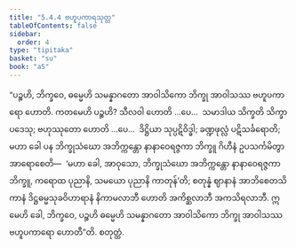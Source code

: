 ```yaml
---
title: "5.4.4 ဗဟူပကာရသုတ္တ"
tableOfContents: false
sidebar:
  order: 4
type: "tipitaka"
basket: "su"
book: "a5"
---
```



<DynamicBreadcrumb />

<Division number="234" book="a5" e="ch" v="16" p="230">

<Paragraph number="1296" book="a5">
“ပဉ္စဟိ, ဘိက္ခဝေ, ဓမ္မေဟိ သမန္နာဂတော အာဝါသိကော ဘိက္ခု အာဝါသဿ ဗဟူပကာရော ဟောတိ. ကတမေဟိ ပဉ္စဟိ? သီလဝါ ဟောတိ …ပေ…  သမာဒါယ သိက္ခတိ သိက္ခာပဒေသု; ဗဟုဿုတော ဟောတိ …ပေ…  ဒိဋ္ဌိယာ သုပ္ပဋိဝိဒ္ဓါ; ခဏ္ဍဖုလ္လံ ပဋိသင်္ခရောတိ; မဟာ ခေါ ပန ဘိက္ခုသံဃော အဘိက္ကန္တော နာနာဝေရဇ္ဇကာ ဘိက္ခူ ဂိဟီနံ ဥပသင်္ကမိတွာ အာရောစေတိ—  ‘မဟာ ခေါ, အာဝုသော, ဘိက္ခုသံဃော အဘိက္ကန္တော နာနာဝေရဇ္ဇကာ ဘိက္ခူ, ကရောထ ပုညာနိ, သမယော ပုညာနိ ကာတုန်’တိ; စတုန္နံ ဈာနာနံ အာဘိစေတသိကာနံ ဒိဋ္ဌဓမ္မသုခဝိဟာရာနံ နိကာမလာဘီ ဟောတိ အကိစ္ဆလာဘီ အကသိရလာဘီ. ဣမေဟိ ခေါ, ဘိက္ခဝေ, ပဉ္စဟိ ဓမ္မေဟိ သမန္နာဂတော အာဝါသိကော ဘိက္ခု အာဝါသဿ ဗဟူပကာရော ဟောတီ”တိ.

</Paragraph>
</Division>

<Paragraph number="1297" type="center" book="a5">
စတုတ္ထံ.
</Paragraph>